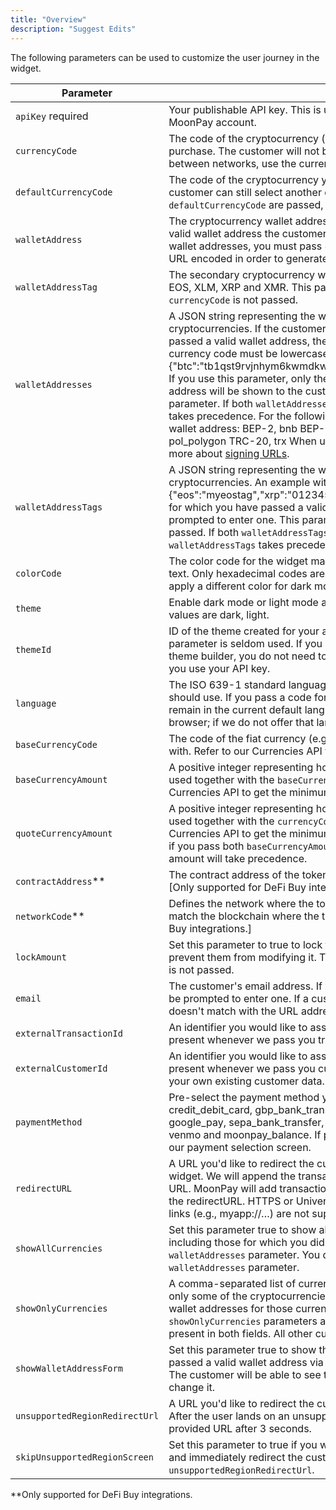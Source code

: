 ```yaml
---
title: "Overview"
description: "Suggest Edits"
---
```


The following parameters can be used to customize the user journey in the widget.

| Parameter                      | Description                                                                                                                                                                                                                                                                                                                                                                                                                                                                                                                                                                                                                                                                                                                                                                                                                                                                                                                                     |
| ------------------------------ | ----------------------------------------------------------------------------------------------------------------------------------------------------------------------------------------------------------------------------------------------------------------------------------------------------------------------------------------------------------------------------------------------------------------------------------------------------------------------------------------------------------------------------------------------------------------------------------------------------------------------------------------------------------------------------------------------------------------------------------------------------------------------------------------------------------------------------------------------------------------------------------------------------------------------------------------------- |
| `apiKey` required              | Your publishable API key. This is used to assign customers and transactions to your MoonPay account.                                                                                                                                                                                                                                                                                                                                                                                                                                                                                                                                                                                                                                                                                                                                                                                                                                            |
| `currencyCode`                 | The code of the cryptocurrency (e.g., btc, eth, matic) you want the customer to purchase. The customer will not be able to select another currency. To differentiate between networks, use the currency codes listed in the [MoonPay Dashboard](https://dashboard.moonpay.com/login?sessionExpired=true).                                                                                                                                                                                                                                                                                                                                                                                                                                                                                                                                                                                                                                       |
| `defaultCurrencyCode`          | The code of the cryptocurrency you would prefer the customer to purchase. The customer can still select another currency. If both `currencyCode` and `defaultCurrencyCode` are passed, `currencyCode` will take precedence.                                                                                                                                                                                                                                                                                                                                                                                                                                                                                                                                                                                                                                                                                                                     |
| `walletAddress`                | The cryptocurrency wallet address the purchased funds will be sent to. If you pass a valid wallet address the customer won't be prompted to enter one. When pre-filling wallet addresses, you must pass `currencyCode` and [sign the URL](/docs/ramps-sdk-url-signing). Values need to be URL encoded in order to generate a valid signature.                                                                                                                                                                                                                                                                                                                                                                                                                                                                                                                                                                                                   |
| `walletAddressTag`             | The secondary cryptocurrency wallet address identifier/memo for coins such as EOS, XLM, XRP and XMR. This parameter will be skipped if `walletAddress` or `currencyCode` is not passed.                                                                                                                                                                                                                                                                                                                                                                                                                                                                                                                                                                                                                                                                                                                                                         |
| `walletAddresses`              | A JSON string representing the wallet addresses you want to use for multiple cryptocurrencies. If the customer selects a cryptocurrency for which you have passed a valid wallet address, the customer won't be prompted to enter one. The currency code must be lowercase. An example for BTC and EOS: \{"btc":"tb1qst9rvjnhym6kwmdkwgfs4h5dtp7cau5346jp9x","eos":"eosmoonpay23"} If you use this parameter, only the cryptocurrencies for which you pass a wallet address will be shown to the customer, unless you also pass the `showAllCurrencies` parameter. If both `walletAddresses` and `walletAddress` are passed, `walletAddresses` takes precedence. For the following token types, you only need to provide a single wallet address: BEP-2, bnb BEP-20, bnb_bsc ERC-20, eth EOS, eos Polygon, pol_polygon TRC-20, trx When using this parameter, you must sign URLs. Learn more about [signing URLs](/docs/ramps-sdk-url-signing). |
| `walletAddressTags`            | A JSON string representing the wallet address tags you want to use for various cryptocurrencies. An example with EOS and XRP wallet address tags: \{"eos":"myeostag","xrp":"0123456789"}. If the customer selects a cryptocurrency for which you have passed a valid wallet address tag, the customer won't be prompted to enter one. This parameter will be skipped if walletAddresses is not passed. If both `walletAddressTags` and `walletAddressTag` are passed, `walletAddressTags` takes precedence.                                                                                                                                                                                                                                                                                                                                                                                                                                     |
| `colorCode`                    | The color code for the widget main color. It is used for buttons, links and highlighted text. Only hexadecimal codes are accepted, for example #FF2B8F. You can also apply a different color for dark mode by adding a comma separated color code.                                                                                                                                                                                                                                                                                                                                                                                                                                                                                                                                                                                                                                                                                              |
| `theme`                        | Enable dark mode or light mode as the default appearance for the widget. Possible values are dark, light.                                                                                                                                                                                                                                                                                                                                                                                                                                                                                                                                                                                                                                                                                                                                                                                                                                       |
| `themeId`                      | ID of the theme created for your application or website. See [Themes](/docs/on-ramp-personalize-appearance) page. **NB**: This parameter is seldom used. If you built your theme using the MoonPay dashboard theme builder, you do not need to use `themeId`, as this theme will be applied wherever you use your API key.                                                                                                                                                                                                                                                                                                                                                                                                                                                                                                                                                                                                                      |
| `language`                     | The ISO 639-1 standard language code representing the language the widget should use. If you pass a code for a language we do not support, the widget will remain in the current default language. This is usually the language of the customer's browser; if we do not offer that language, the widget will use English (en).                                                                                                                                                                                                                                                                                                                                                                                                                                                                                                                                                                                                                  |
| `baseCurrencyCode`             | The code of the fiat currency (e.g. usd, aud, gbp) you want the customer to purchase with. Refer to our Currencies API to get a full list of supported currencies.                                                                                                                                                                                                                                                                                                                                                                                                                                                                                                                                                                                                                                                                                                                                                                              |
| `baseCurrencyAmount`           | A positive integer representing how much fiat the customer wants to spend. Best used together with the `baseCurrencyCode` & `currencyCode` parameters. Refer to our Currencies API to get the minimum and maximum values for each currency.                                                                                                                                                                                                                                                                                                                                                                                                                                                                                                                                                                                                                                                                                                     |
| `quoteCurrencyAmount`          | A positive integer representing how much crypto the customer wants to buy. Best used together with the `currencyCode` & `baseCurrencyCode` parameters. Refer to our Currencies API to get the minimum and maximum values for each currency. Note that if you pass both `baseCurrencyAmount` and `quoteCurrencyAmount`, the quote currency amount will take precedence.                                                                                                                                                                                                                                                                                                                                                                                                                                                                                                                                                                          |
| `contractAddress`\*\*          | The contract address of the token you want pre-selected for the user in the widget. \[Only supported for DeFi Buy integrations.]                                                                                                                                                                                                                                                                                                                                                                                                                                                                                                                                                                                                                                                                                                                                                                                                                |
| `networkCode`\*\*              | Defines the network where the token contract exists (e.g., `solana`, `ethereum`). Must match the blockchain where the token contract is deployed. \[Only supported for DeFi Buy integrations.]                                                                                                                                                                                                                                                                                                                                                                                                                                                                                                                                                                                                                                                                                                                                                  |
| `lockAmount`                   | Set this parameter to true to lock the `baseCurrencyAmount` set for the customer and prevent them from modifying it. This parameter will be skipped if `baseCurrencyAmount` is not passed.                                                                                                                                                                                                                                                                                                                                                                                                                                                                                                                                                                                                                                                                                                                                                      |
| `email`                        | The customer's email address. If you pass a valid email address, the customer won't be prompted to enter one. If a customer is already logged in and their e-mail address doesn't match with the URL address, the customer will be logged out automatically.                                                                                                                                                                                                                                                                                                                                                                                                                                                                                                                                                                                                                                                                                    |
| `externalTransactionId`        | An identifier you would like to associate with the transaction. This identifier will be present whenever we pass you transaction data.                                                                                                                                                                                                                                                                                                                                                                                                                                                                                                                                                                                                                                                                                                                                                                                                          |
| `externalCustomerId`           | An identifier you would like to associate with the customer. This identifier will be present whenever we pass you customer data, allowing you to match our data with your own existing customer data.                                                                                                                                                                                                                                                                                                                                                                                                                                                                                                                                                                                                                                                                                                                                           |
| `paymentMethod`                | Pre-select the payment method you want the customer to use. Possible values are credit_debit_card, gbp_bank_transfer, gbp_open_banking_payment, apple_pay, google_pay, sepa_bank_transfer, pix_instant_payment, interac, paypal, revolut_pay, venmo and moonpay_balance. If payment method is unavailable users will default to our payment selection screen.                                                                                                                                                                                                                                                                                                                                                                                                                                                                                                                                                                                   |
| `redirectURL`                  | A URL you'd like to redirect the customer to after they complete the buy flow in the widget. We will append the transaction's ID and status as query parameters to your URL. MoonPay will add transactionId=\{\{transactionId}}\&transactionStatus=pending to the redirectURL. HTTPS or Universal/App Link URLs are supported. Custom-scheme links (e.g., myapp\://…) are not supported.                                                                                                                                                                                                                                                                                                                                                                                                                                                                                                                                                        |
| `showAllCurrencies`            | Set this parameter true to show all cryptocurrencies enabled on your account, including those for which you did not pass any wallet address via the `walletAddresses` parameter. You don't need to set this if you did not use the `walletAddresses` parameter.                                                                                                                                                                                                                                                                                                                                                                                                                                                                                                                                                                                                                                                                                 |
| `showOnlyCurrencies`           | A comma-separated list of currency codes. Set this parameter if you want to show only some of the cryptocurrencies enabled on your account, without having to pass wallet addresses for those currencies. If both the `walletAddresses` and `showOnlyCurrencies` parameters are passed we will only show matching currencies present in both fields. All other currencies will not be included.                                                                                                                                                                                                                                                                                                                                                                                                                                                                                                                                                 |
| `showWalletAddressForm`        | Set this parameter true to show the wallet address form, even though you've already passed a valid wallet address via the `walletAddress` or `walletAddresses` parameters. The customer will be able to see the valid wallet address, but will not be able to change it.                                                                                                                                                                                                                                                                                                                                                                                                                                                                                                                                                                                                                                                                        |
| `unsupportedRegionRedirectUrl` | A URL you'd like to redirect the customer upon coming from unsupported region. After the user lands on an unsupported region screen, they will be redirected to provided URL after 3 seconds.                                                                                                                                                                                                                                                                                                                                                                                                                                                                                                                                                                                                                                                                                                                                                   |
| `skipUnsupportedRegionScreen`  | Set this parameter to true if you want to skip the widget's unsupported region screen and immediately redirect the customer. If you set this parameter, you also need to set `unsupportedRegionRedirectUrl`.                                                                                                                                                                                                                                                                                                                                                                                                                                                                                                                                                                                                                                                                                                                                    |

\*\*Only supported for DeFi Buy integrations.
